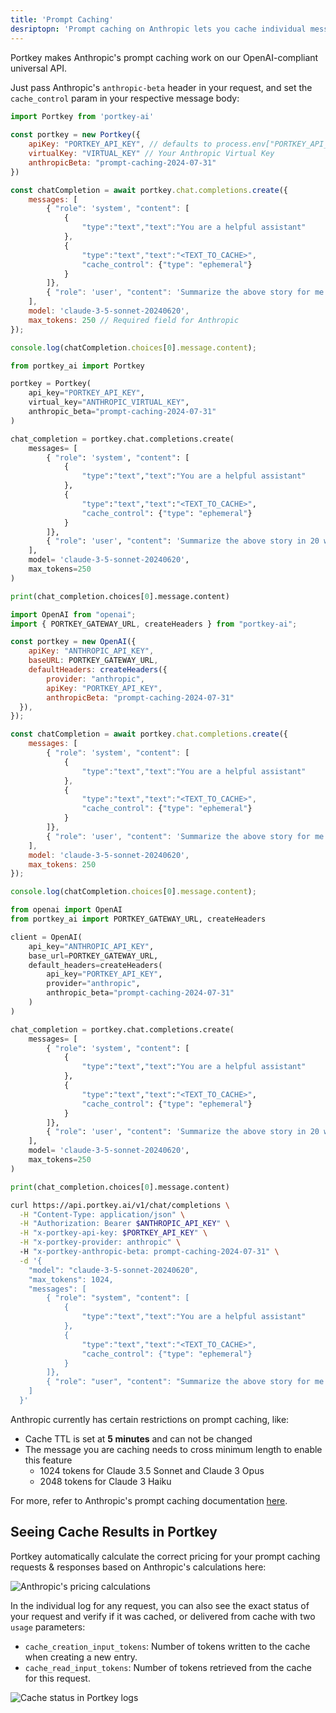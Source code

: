 ```yaml
---
title: 'Prompt Caching'
desriptopn: 'Prompt caching on Anthropic lets you cache individual messages in your request for repeat use. With caching, you can free up your tokens to include more context in your prompt, and also deliver responses significantly faster and cheaper.'
---
```



Portkey makes Anthropic's prompt caching work on our OpenAI-compliant universal API.

Just pass Anthropic's `anthropic-beta` header in your request, and set the `cache_control` param in your respective message body:

<CodeGroup>

```javascript NodeJS
import Portkey from 'portkey-ai'
 
const portkey = new Portkey({
    apiKey: "PORTKEY_API_KEY", // defaults to process.env["PORTKEY_API_KEY"]
    virtualKey: "VIRTUAL_KEY" // Your Anthropic Virtual Key
    anthropicBeta: "prompt-caching-2024-07-31"
})

const chatCompletion = await portkey.chat.completions.create({
    messages: [
        { "role": 'system', "content": [
            { 
                "type":"text","text":"You are a helpful assistant"
            },
            {
                "type":"text","text":"<TEXT_TO_CACHE>", 
                "cache_control": {"type": "ephemeral"}
            }
        ]},
        { "role": 'user', "content": 'Summarize the above story for me in 20 words' }
    ],
    model: 'claude-3-5-sonnet-20240620',
    max_tokens: 250 // Required field for Anthropic
});

console.log(chatCompletion.choices[0].message.content);
```

```python Python
from portkey_ai import Portkey

portkey = Portkey(
    api_key="PORTKEY_API_KEY",
    virtual_key="ANTHROPIC_VIRTUAL_KEY",
    anthropic_beta="prompt-caching-2024-07-31"
)

chat_completion = portkey.chat.completions.create(
    messages= [
        { "role": 'system', "content": [
            {
                "type":"text","text":"You are a helpful assistant"
            },
            {
                "type":"text","text":"<TEXT_TO_CACHE>",
                "cache_control": {"type": "ephemeral"}
            }
        ]},
        { "role": 'user', "content": 'Summarize the above story in 20 words' }
    ],
    model= 'claude-3-5-sonnet-20240620',
    max_tokens=250
)

print(chat_completion.choices[0].message.content)
```

```javascript OpenAI NodeJS
import OpenAI from "openai";
import { PORTKEY_GATEWAY_URL, createHeaders } from "portkey-ai";

const portkey = new OpenAI({
    apiKey: "ANTHROPIC_API_KEY",
    baseURL: PORTKEY_GATEWAY_URL,
    defaultHeaders: createHeaders({
        provider: "anthropic",
        apiKey: "PORTKEY_API_KEY",
        anthropicBeta: "prompt-caching-2024-07-31"
  }),
});

const chatCompletion = await portkey.chat.completions.create({
    messages: [
        { "role": 'system', "content": [
            { 
                "type":"text","text":"You are a helpful assistant"
            },
            {
                "type":"text","text":"<TEXT_TO_CACHE>", 
                "cache_control": {"type": "ephemeral"}
            }
        ]},
        { "role": 'user', "content": 'Summarize the above story for me in 20 words' }
    ],
    model: 'claude-3-5-sonnet-20240620',
    max_tokens: 250
});

console.log(chatCompletion.choices[0].message.content);
```

```python OpenAI Python
from openai import OpenAI
from portkey_ai import PORTKEY_GATEWAY_URL, createHeaders

client = OpenAI(
    api_key="ANTHROPIC_API_KEY",
    base_url=PORTKEY_GATEWAY_URL,
    default_headers=createHeaders(
        api_key="PORTKEY_API_KEY",
        provider="anthropic",
        anthropic_beta="prompt-caching-2024-07-31"
    )
)

chat_completion = portkey.chat.completions.create(
    messages= [
        { "role": 'system', "content": [
            {
                "type":"text","text":"You are a helpful assistant"
            },
            {
                "type":"text","text":"<TEXT_TO_CACHE>",
                "cache_control": {"type": "ephemeral"}
            }
        ]},
        { "role": 'user', "content": 'Summarize the above story in 20 words' }
    ],
    model= 'claude-3-5-sonnet-20240620',
    max_tokens=250
)

print(chat_completion.choices[0].message.content)
```

```sh REST API
curl https://api.portkey.ai/v1/chat/completions \
  -H "Content-Type: application/json" \
  -H "Authorization: Bearer $ANTHROPIC_API_KEY" \
  -H "x-portkey-api-key: $PORTKEY_API_KEY" \
  -H "x-portkey-provider: anthropic" \ 
  -H "x-portkey-anthropic-beta: prompt-caching-2024-07-31" \
  -d '{
    "model": "claude-3-5-sonnet-20240620",
    "max_tokens": 1024,
    "messages": [
        { "role": "system", "content": [
            { 
                "type":"text","text":"You are a helpful assistant"
            },
            {
                "type":"text","text":"<TEXT_TO_CACHE>", 
                "cache_control": {"type": "ephemeral"}
            }
        ]},
        { "role": "user", "content": "Summarize the above story for me in 20 words" }
    ]
  }'
```

</CodeGroup>

<Note>
Anthropic currently has certain restrictions on prompt caching, like:

* Cache TTL is set at **5 minutes** and can not be changed
* The message you are caching needs to cross minimum length to enable this feature
  * 1024 tokens for Claude 3.5 Sonnet and Claude 3 Opus
  * 2048 tokens for Claude 3 Haiku
</Note>

For more, refer to Anthropic's prompt caching documentation [here](https://docs.anthropic.com/en/docs/build-with-claude/prompt-caching).

## Seeing Cache Results in Portkey

Portkey automatically calculate the correct pricing for your prompt caching requests & responses based on Anthropic's calculations here:

<Frame>
  <img src="/images/supported-llm/anthropic-prompt-caching-1.png" alt="Anthropic's pricing calculations" />
</Frame>

In the individual log for any request, you can also see the exact status of your request and verify if it was cached, or delivered from cache with two `usage` parameters:

* `cache_creation_input_tokens`: Number of tokens written to the cache when creating a new entry.
* `cache_read_input_tokens`: Number of tokens retrieved from the cache for this request.

<Frame>
  <img src="/images/supported-llm/anthropic-prompt-caching-2.png" alt="Cache status in Portkey logs" />
</Frame>
